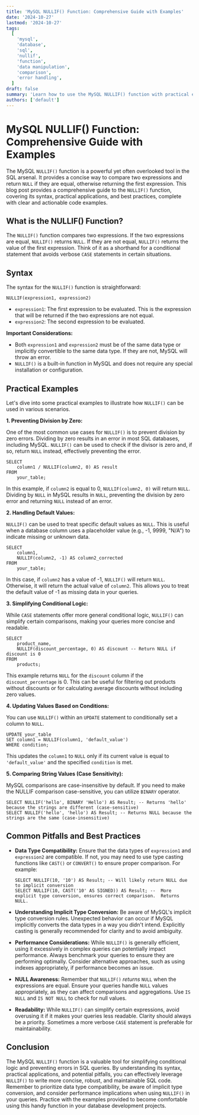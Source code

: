 ```yaml
---
title: 'MySQL NULLIF() Function: Comprehensive Guide with Examples'
date: '2024-10-27'
lastmod: '2024-10-27'
tags:
  [
    'mysql',
    'database',
    'sql',
    'nullif',
    'function',
    'data manipulation',
    'comparison',
    'error handling',
  ]
draft: false
summary: 'Learn how to use the MySQL NULLIF() function with practical examples. Understand its purpose, syntax, and how it simplifies data manipulation in SQL queries.  This guide covers common use cases, potential pitfalls, and best practices for effectively using NULLIF().'
authors: ['default']
---
```


# MySQL NULLIF() Function: Comprehensive Guide with Examples

The MySQL `NULLIF()` function is a powerful yet often overlooked tool in the SQL arsenal. It provides a concise way to compare two expressions and return `NULL` if they are equal, otherwise returning the first expression. This blog post provides a comprehensive guide to the `NULLIF()` function, covering its syntax, practical applications, and best practices, complete with clear and actionable code examples.

## What is the NULLIF() Function?

The `NULLIF()` function compares two expressions. If the two expressions are equal, `NULLIF()` returns `NULL`. If they are not equal, `NULLIF()` returns the value of the first expression. Think of it as a shorthand for a conditional statement that avoids verbose `CASE` statements in certain situations.

## Syntax

The syntax for the `NULLIF()` function is straightforward:

```plaintext
NULLIF(expression1, expression2)
```

- `expression1`: The first expression to be evaluated. This is the expression that will be returned if the two expressions are not equal.
- `expression2`: The second expression to be evaluated.

**Important Considerations:**

- Both `expression1` and `expression2` must be of the same data type or implicitly convertible to the same data type. If they are not, MySQL will throw an error.
- `NULLIF()` is a built-in function in MySQL and does not require any special installation or configuration.

## Practical Examples

Let's dive into some practical examples to illustrate how `NULLIF()` can be used in various scenarios.

**1. Preventing Division by Zero:**

One of the most common use cases for `NULLIF()` is to prevent division by zero errors. Dividing by zero results in an error in most SQL databases, including MySQL. `NULLIF()` can be used to check if the divisor is zero and, if so, return `NULL` instead, effectively preventing the error.

```plaintext
SELECT
    column1 / NULLIF(column2, 0) AS result
FROM
    your_table;
```

In this example, if `column2` is equal to 0, `NULLIF(column2, 0)` will return `NULL`. Dividing by `NULL` in MySQL results in `NULL`, preventing the division by zero error and returning `NULL` instead of an error.

**2. Handling Default Values:**

`NULLIF()` can be used to treat specific default values as `NULL`. This is useful when a database column uses a placeholder value (e.g., -1, 9999, "N/A") to indicate missing or unknown data.

```plaintext
SELECT
    column1,
    NULLIF(column2, -1) AS column2_corrected
FROM
    your_table;
```

In this case, if `column2` has a value of -1, `NULLIF()` will return `NULL`. Otherwise, it will return the actual value of `column2`. This allows you to treat the default value of -1 as missing data in your queries.

**3. Simplifying Conditional Logic:**

While `CASE` statements offer more general conditional logic, `NULLIF()` can simplify certain comparisons, making your queries more concise and readable.

```plaintext
SELECT
    product_name,
    NULLIF(discount_percentage, 0) AS discount -- Return NULL if discount is 0
FROM
    products;
```

This example returns `NULL` for the `discount` column if the `discount_percentage` is 0. This can be useful for filtering out products without discounts or for calculating average discounts without including zero values.

**4. Updating Values Based on Conditions:**

You can use `NULLIF()` within an `UPDATE` statement to conditionally set a column to `NULL`.

```plaintext
UPDATE your_table
SET column1 = NULLIF(column1, 'default_value')
WHERE condition;
```

This updates the `column1` to `NULL` only if its current value is equal to `'default_value'` and the specified `condition` is met.

**5. Comparing String Values (Case Sensitivity):**

MySQL comparisons are case-insensitive by default. If you need to make the NULLIF comparison case-sensitive, you can utilize `BINARY` operator.

```plaintext
SELECT NULLIF('hello', BINARY 'Hello') AS Result; -- Returns 'hello' because the strings are different (case-sensitive)
SELECT NULLIF('hello', 'hello') AS Result; -- Returns NULL because the strings are the same (case-insensitive)
```

## Common Pitfalls and Best Practices

- **Data Type Compatibility:** Ensure that the data types of `expression1` and `expression2` are compatible. If not, you may need to use type casting functions like `CAST()` or `CONVERT()` to ensure proper comparison. For example:

  ```plaintext
  SELECT NULLIF(10, '10') AS Result; -- Will likely return NULL due to implicit conversion
  SELECT NULLIF(10, CAST('10' AS SIGNED)) AS Result; --  More explicit type conversion, ensures correct comparison.  Returns NULL.
  ```

- **Understanding Implicit Type Conversion:** Be aware of MySQL's implicit type conversion rules. Unexpected behavior can occur if MySQL implicitly converts the data types in a way you didn't intend. Explicitly casting is generally recommended for clarity and to avoid ambiguity.

- **Performance Considerations:** While `NULLIF()` is generally efficient, using it excessively in complex queries can potentially impact performance. Always benchmark your queries to ensure they are performing optimally. Consider alternative approaches, such as using indexes appropriately, if performance becomes an issue.

- **NULL Awareness:** Remember that `NULLIF()` _returns_ `NULL` when the expressions are equal. Ensure your queries handle `NULL` values appropriately, as they can affect comparisons and aggregations. Use `IS NULL` and `IS NOT NULL` to check for null values.

- **Readability:** While `NULLIF()` can simplify certain expressions, avoid overusing it if it makes your queries less readable. Clarity should always be a priority. Sometimes a more verbose `CASE` statement is preferable for maintainability.

## Conclusion

The MySQL `NULLIF()` function is a valuable tool for simplifying conditional logic and preventing errors in SQL queries. By understanding its syntax, practical applications, and potential pitfalls, you can effectively leverage `NULLIF()` to write more concise, robust, and maintainable SQL code. Remember to prioritize data type compatibility, be aware of implicit type conversion, and consider performance implications when using `NULLIF()` in your queries. Practice with the examples provided to become comfortable using this handy function in your database development projects.
